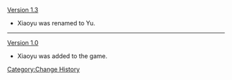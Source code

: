 [[Version 1.3]]
* Xiaoyu was renamed to Yu.
----
[[Version 1.0]]
*Xiaoyu was added to the game.
<noinclude>[[Category:Change History]]</noinclude>